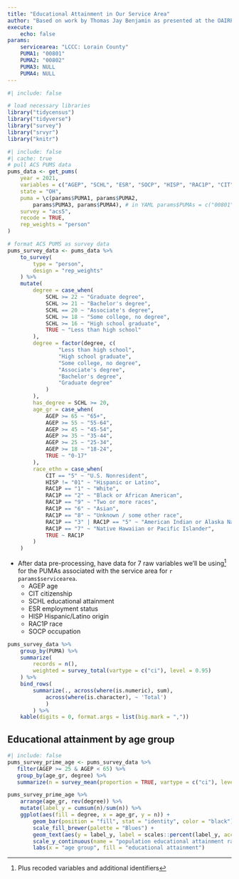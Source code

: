 ```yaml
---
title: "Educational Attainment in Our Service Area"
author: "Based on work by Thomas Jay Benjamin as presented at the OAIRP Spring Conference 2023"
execute:
    echo: false
params:
    servicearea: "LCCC: Lorain County"
    PUMA1: "00801"
    PUMA2: "00802"
    PUMA3: NULL
    PUMA4: NULL
---
```


```R
#| include: false

# load necessary libraries
library("tidycensus")
library("tidyverse")
library("survey")
library("srvyr")
library("knitr")
```

```R
#| include: false
#| cache: true
# pull ACS PUMS data
pums_data <- get_pums(
    year = 2021,
    variables = c("AGEP", "SCHL", "ESR", "SOCP", "HISP", "RAC1P", "CIT"),
    state = "OH",
    puma = \c(params$PUMA1, params$PUMA2,
        params$PUMA3, params$PUMA4), # in YAML params$PUMAs = c("00801","00802")
    survey = "acs5",
    recode = TRUE,
    rep_weights = "person"
)

# format ACS PUMS as survey data
pums_survey_data <- pums_data %>%
    to_survey(
        type = "person",
        design = "rep_weights"
    ) %>%
    mutate(
        degree = case_when(
            SCHL >= 22 ~ "Graduate degree",
            SCHL >= 21 ~ "Bachelor's degree",
            SCHL == 20 ~ "Associate's degree",
            SCHL >= 18 ~ "Some college, no degree",
            SCHL >= 16 ~ "High school graduate",
            TRUE ~ "Less than high school"
        ),
        degree = factor(degree, c(
                "Less than high school",
                "High school graduate",
                "Some college, no degree",
                "Associate's degree",
                "Bachelor's degree",
                "Graduate degree"
            )
        ),
        has_degree = SCHL >= 20,
        age_gr = case_when(
            AGEP >= 65 ~ "65+",
            AGEP >= 55 ~ "55-64",
            AGEP >= 45 ~ "45-54",
            AGEP >= 35 ~ "35-44",
            AGEP >= 25 ~ "25-34",
            AGEP >= 18 ~ "18-24",
            TRUE ~ "0-17"
        ),
        race_ethn = case_when(
            CIT == "5" ~ "U.S. Nonresident",
            HISP != "01" ~ "Hispanic or Latino",
            RAC1P == "1" ~ "White",
            RAC1P == "2" ~ "Black or African American",
            RAC1P == "9" ~ "Two or more races",
            RAC1P == "6" ~ "Asian",
            RAC1P == "8" ~ "Unknown / some other race",
            RAC1P == "3" | RAC1P == "5" ~ "American Indian or Alaska Native",
            RAC1P == "7" ~ "Native Hawaiian or Pacific Islander",
            TRUE ~ RAC1P
        )
    )
```


- After data pre-processing, have data for 7 raw variables we'll be using^[Plus recoded variables and additional identifiers] for the PUMAs associated with the service area for `r params$servicearea`.
    - AGEP age
    - CIT citizenship
    - SCHL educational attainment
    - ESR employment status
    - HISP Hispanic/Latino origin
    - RAC1P race
    - SOCP occupation

```R
pums_survey_data %>%
    group_by(PUMA) %>%
    summarize(
        records = n(),
        weighted = survey_total(vartype = c("ci"), level = 0.95)
    ) %>%
    bind_rows(
        summarize(., across(where(is.numeric), sum),
            across(where(is.character), ~ 'Total')
            )
        ) %>%
    kable(digits = 0, format.args = list(big.mark = ","))
```


## Educational attainment by age group

 ```R
 #| include: false
pums_survey_prime_age <- pums_survey_data %>%
    filter(AGEP >= 25 & AGEP < 65) %>%
    group_by(age_gr, degree) %>%
    summarize(n = survey_mean(proportion = TRUE, vartype = c("ci"), level = 0.95))
```

```R
pums_survey_prime_age %>%
    arrange(age_gr, rev(degree)) %>%
    mutate(label_y = cumsum(n)/sum(n)) %>%
    ggplot(aes(fill = degree, x = age_gr, y = n)) +
        geom_bar(position = "fill", stat = "identity", color = "black") +
        scale_fill_brewer(palette = "Blues") +
        geom_text(aes(y = label_y, label = scales::percent(label_y, accuracy = .1), vjust = 1.5)) +
        scale_y_continuous(name = "population educational attainment rate (cumulative)", labels = scales::percent) +
        labs(x = "age group", fill = "educational attainment") 
```